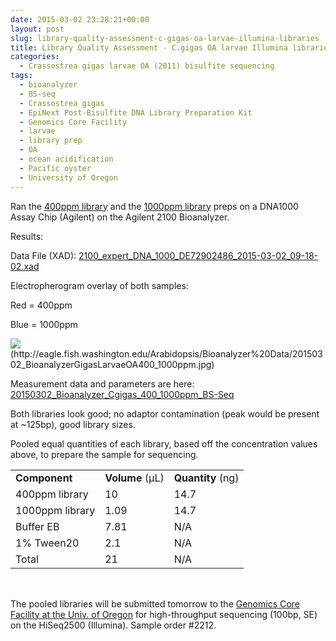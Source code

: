 ```yaml
---
date: 2015-03-02 23:28:21+00:00
layout: post
slug: library-quality-assessment-c-gigas-oa-larvae-illumina-libraries
title: Library Quality Assessment - C.gigas OA larvae Illumina libraries
categories:
  - Crassostrea gigas larvae OA (2011) bisulfite sequencing
tags:
  - bioanalyzer
  - BS-seq
  - Crassostrea gigas
  - EpiNext Post-Bisulfite DNA Library Preparation Kit
  - Genomics Core Facility
  - larvae
  - library prep
  - OA
  - ocean acidification
  - Pacific oyster
  - University of Oregon
---
```


Ran the [400ppm library](https://robertslab.github.io/sams-notebook/2015/01/28/bisuflite-ngs-library-prep-c-gigas-larvae-oa-bisulfite-library-quantification.html) and the [1000ppm library](https://robertslab.github.io/sams-notebook/2015/02/27/bs-seq-library-prep-c-gigas-larvae-oa-1000ppm.html) preps on a DNA1000 Assay Chip (Agilent) on the Agilent 2100 Bioanalyzer.



Results:

Data File (XAD): [2100_expert_DNA_1000_DE72902486_2015-03-02_09-18-02.xad](https://eagle.fish.washington.edu/Arabidopsis/Bioanalyzer%20Data/2100%20expert_DNA%201000_DE72902486_2015-03-02_09-18-02.xad)

Electropherogram overlay of both samples:

Red = 400ppm

Blue = 1000ppm

![](https://eagle.fish.washington.edu/Arabidopsis/Bioanalyzer%20Data/20150302_BioanalyzerGigasLarvaeOA400_1000ppm.jpg)(http://eagle.fish.washington.edu/Arabidopsis/Bioanalyzer%20Data/20150302_BioanalyzerGigasLarvaeOA400_1000ppm.jpg)







Measurement data and parameters are here: [20150302_Bioanalyzer_Cgigas_400_1000ppm_BS-Seq](20150302_Bioanalyzer_Cgigas_400_1000ppm_BS-Seq)





Both libraries look good; no adaptor contamination (peak would be present at ~125bp), good library sizes.

Pooled equal quantities of each library, based off the concentration values above, to prepare the sample for sequencing.

<table width="280" style="height: 190px;" >
<tbody >
<tr >

<td >**Component**
</td>

<td >**Volume** (μL)
</td>

<td >**Quantity** (ng)
</td>
</tr>
<tr >

<td >400ppm library
</td>

<td >10
</td>

<td >14.7
</td>
</tr>
<tr >

<td >1000ppm library
</td>

<td >1.09
</td>

<td >14.7
</td>
</tr>
<tr >

<td >Buffer EB
</td>

<td >7.81
</td>

<td >N/A
</td>
</tr>
<tr >

<td >1% Tween20
</td>

<td >2.1
</td>

<td >N/A
</td>
</tr>
<tr >

<td >Total
</td>

<td >21
</td>

<td >N/A
</td>
</tr>
</tbody>
</table>



The pooled libraries will be submitted tomorrow to the [Genomics Core Facility at the Univ. of Oregon](https://gcf.uoregon.edu/) for high-throughput sequencing (100bp, SE) on the HiSeq2500 (Illumina). Sample order #2212.
